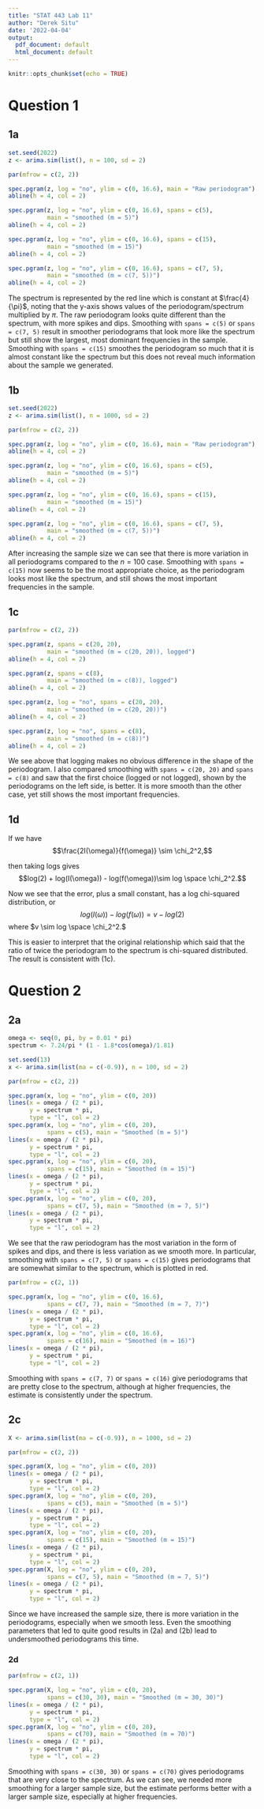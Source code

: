 ```yaml
---
title: "STAT 443 Lab 11"
author: "Derek Situ"
date: '2022-04-04'
output:
  pdf_document: default
  html_document: default
---
```


```r
knitr::opts_chunk$set(echo = TRUE)
```

# Question 1
## 1a
```r
set.seed(2022)
z <- arima.sim(list(), n = 100, sd = 2)

par(mfrow = c(2, 2))

spec.pgram(z, log = "no", ylim = c(0, 16.6), main = "Raw periodogram")
abline(h = 4, col = 2)

spec.pgram(z, log = "no", ylim = c(0, 16.6), spans = c(5),
           main = "smoothed (m = 5)")
abline(h = 4, col = 2)

spec.pgram(z, log = "no", ylim = c(0, 16.6), spans = c(15),
           main = "smoothed (m = 15)")
abline(h = 4, col = 2)

spec.pgram(z, log = "no", ylim = c(0, 16.6), spans = c(7, 5),
           main = "smoothed (m = c(7, 5))")
abline(h = 4, col = 2)
```
The spectrum is represented by the red line which is constant at $\frac{4}{\pi}$, noting that the y-axis shows values of the periodogram/spectrum multiplied by $\pi$. The raw periodogram looks quite different than the spectrum, with more spikes and dips. Smoothing with `spans = c(5)` or `spans = c(7, 5)` result in smoother periodograms that look more like the spectrum but still show the largest, most dominant frequencies in the sample. Smoothing with `spans = c(15)` smoothes the periodogram so much that it is almost constant like the spectrum but this does not reveal much information about the sample we generated.

## 1b
```r
set.seed(2022)
z <- arima.sim(list(), n = 1000, sd = 2)

par(mfrow = c(2, 2))

spec.pgram(z, log = "no", ylim = c(0, 16.6), main = "Raw periodogram")
abline(h = 4, col = 2)

spec.pgram(z, log = "no", ylim = c(0, 16.6), spans = c(5),
           main = "smoothed (m = 5)")
abline(h = 4, col = 2)

spec.pgram(z, log = "no", ylim = c(0, 16.6), spans = c(15),
           main = "smoothed (m = 15)")
abline(h = 4, col = 2)

spec.pgram(z, log = "no", ylim = c(0, 16.6), spans = c(7, 5),
           main = "smoothed (m = c(7, 5))")
abline(h = 4, col = 2)
```
After increasing the sample size we can see that there is more variation in all periodograms compared to the $n = 100$ case. Smoothing with `spans = c(15)` now seems to be the most appropriate choice, as the periodogram looks most like the spectrum, and still shows the most important frequencies in the sample.

## 1c
```r
par(mfrow = c(2, 2))

spec.pgram(z, spans = c(20, 20),
           main = "smoothed (m = c(20, 20)), logged")
abline(h = 4, col = 2)

spec.pgram(z, spans = c(8),
           main = "smoothed (m = c(8)), logged")
abline(h = 4, col = 2)

spec.pgram(z, log = "no", spans = c(20, 20),
           main = "smoothed (m = c(20, 20))")
abline(h = 4, col = 2)

spec.pgram(z, log = "no", spans = c(8),
           main = "smoothed (m = c(8))")
abline(h = 4, col = 2)
```
We see above that logging makes no obvious difference in the shape of the periodogram. I also compared smoothing with `spans = c(20, 20)` and `spans = c(8)` and saw that the first choice (logged or not logged), shown by the periodograms on the left side, is better. It is more smooth than the other case, yet still shows the most important frequencies.

## 1d

If we have
$$\frac{2I(\omega)}{f(\omega)} \sim \chi_2^2,$$

then taking logs gives
$$log(2) + log(I(\omega)) - log(f(\omega))\sim log \space \chi_2^2.$$

Now we see that the error, plus a small constant, has a log chi-squared distribution, or
$$log(I(\omega)) - log(f(\omega)) = v -log(2)$$ where $v \sim log \space \chi_2^2.$

This is easier to interpret that the original relationship which said that the ratio of twice the periodogram to the spectrum is chi-squared distributed. The result is consistent with (1c).

# Question 2
## 2a
```r
omega <- seq(0, pi, by = 0.01 * pi)
spectrum <- 7.24/pi * (1 - 1.8*cos(omega)/1.81)

set.seed(13)
x <- arima.sim(list(ma = c(-0.9)), n = 100, sd = 2)

par(mfrow = c(2, 2))

spec.pgram(x, log = "no", ylim = c(0, 20))
lines(x = omega / (2 * pi), 
      y = spectrum * pi,
      type = "l", col = 2)
spec.pgram(x, log = "no", ylim = c(0, 20),
           spans = c(5), main = "Smoothed (m = 5)")
lines(x = omega / (2 * pi), 
      y = spectrum * pi,
      type = "l", col = 2)
spec.pgram(x, log = "no", ylim = c(0, 20), 
           spans = c(15), main = "Smoothed (m = 15)")
lines(x = omega / (2 * pi), 
      y = spectrum * pi,
      type = "l", col = 2)
spec.pgram(x, log = "no", ylim = c(0, 20),
           spans = c(7, 5), main = "Smoothed (m = 7, 5)")
lines(x = omega / (2 * pi), 
      y = spectrum * pi,
      type = "l", col = 2)
```
We see that the raw periodogram has the most variation in the form of spikes and dips, and there is less variation as we smooth more. In particular, smoothing with `spans = c(7, 5)` or `spans = c(15)` gives periodograms that are somewhat similar to the spectrum, which is plotted in red.

```r
par(mfrow = c(2, 1))

spec.pgram(x, log = "no", ylim = c(0, 16.6),
           spans = c(7, 7), main = "Smoothed (m = 7, 7)")
lines(x = omega / (2 * pi), 
      y = spectrum * pi,
      type = "l", col = 2)
spec.pgram(x, log = "no", ylim = c(0, 16.6),
           spans = c(16), main = "Smoothed (m = 16)")
lines(x = omega / (2 * pi), 
      y = spectrum * pi,
      type = "l", col = 2)
```

Smoothing with `spans = c(7, 7)` or `spans = c(16)` give periodograms that are pretty close to the spectrum, although at higher frequencies, the estimate is consistently under the spectrum.

## 2c
```r
X <- arima.sim(list(ma = c(-0.9)), n = 1000, sd = 2)

par(mfrow = c(2, 2))

spec.pgram(X, log = "no", ylim = c(0, 20))
lines(x = omega / (2 * pi), 
      y = spectrum * pi,
      type = "l", col = 2)
spec.pgram(X, log = "no", ylim = c(0, 20),
           spans = c(5), main = "Smoothed (m = 5)")
lines(x = omega / (2 * pi), 
      y = spectrum * pi,
      type = "l", col = 2)
spec.pgram(X, log = "no", ylim = c(0, 20), 
           spans = c(15), main = "Smoothed (m = 15)")
lines(x = omega / (2 * pi), 
      y = spectrum * pi,
      type = "l", col = 2)
spec.pgram(X, log = "no", ylim = c(0, 20),
           spans = c(7, 5), main = "Smoothed (m = 7, 5)")
lines(x = omega / (2 * pi), 
      y = spectrum * pi,
      type = "l", col = 2)
```
Since we have increased the sample size, there is more variation in the periodograms, especially when we smooth less. Even the smoothing parameters that led to quite good results in (2a) and (2b) lead to undersmoothed periodograms this time.

### 2d
```r
par(mfrow = c(2, 1))

spec.pgram(X, log = "no", ylim = c(0, 20),
           spans = c(30, 30), main = "Smoothed (m = 30, 30)")
lines(x = omega / (2 * pi), 
      y = spectrum * pi,
      type = "l", col = 2)
spec.pgram(X, log = "no", ylim = c(0, 20),
           spans = c(70), main = "Smoothed (m = 70)")
lines(x = omega / (2 * pi), 
      y = spectrum * pi,
      type = "l", col = 2)
```
Smoothing with `spans = c(30, 30)` or `spans = c(70)` gives periodograms that are very close to the spectrum. As we can see, we needed more smoothing for a larger sample size, but the estimate performs better with a larger sample size, especially at higher frequencies.